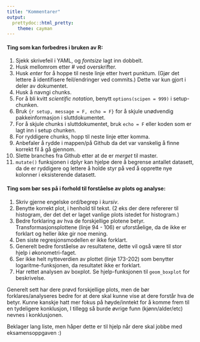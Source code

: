 ```yaml
---
title: "Kommentarer"
output:
  prettydoc::html_pretty:
    theme: cayman
---
```


#### Ting som kan forbedres i bruken av R:

1. Sjekk skrivefeil i YAML, og *fontsize* lagt inn dobbelt.
1. Husk mellomrom etter # ved overskrifter.
1. Husk *enter* for å hoppe til neste linje etter hvert punktum.
(Gjør det lettere å identifisere feil/endringer ved commits.)
Dette var kun gjort i deler av dokumentet.
1. Husk å navngi chunks. 
1. For å bli kvitt *scientific notation*, benytt `options(scipen = 999)` i setup-chunken.
1. Bruk `{r setup, message = F, echo = F}` for å skjule unødvendig pakkeinformasjon i sluttdokumentet.
1. For å skjule chunks i sluttdokumentet, bruk `echo = F` eller koden som er lagt inn i setup chunken. 
1. For ryddigere chunks, hopp til neste linje etter komma.
1. Anbefaler å rydde i mappen/på Github da det var vanskelig å finne korrekt fil å gå gjennom.
1. Slette branches fra Github etter at de er *merget* til master.
1. `mutate()` funksjonen i dplyr kan hjelpe dere å begrense antallet datasett, da de er ryddigere og lettere å holde styr på ved å opprette nye kolonner i eksisterende datasett.

#### Ting som bør ses på i forhold til forståelse av plots og analyse:

1. Skriv gjerne engelske ord/begrep i *kursiv*.
1. Benytte korrekt plot, i henhold til tekst. 
(2 eks der dere refererer til histogram, der det det er laget vanlige plots istedet for histogram.)
1. Bedre forklaring av hva de forskjellige plotene betyr. 
Transformasjonsplottene (linje 94 - 106) er uforståelige, da de ikke er forklart og heller ikke gir noe mening.
1. Den siste regresjonsmodellen er ikke forklart.
1. Generelt bedre forståelse av resultatene, dette vil også være til stor hjelp i økonometri-faget.
1. Ser ikke helt nytteverdien av plottet (linje 173-202) som benytter logaritme-funksjonen, da resultatet ikke er forklart.
1. Har rettet analysen av boxplot. 
Se hjelp-funksjonen til `geom_boxplot` for beskrivelse.

Generelt sett har dere prøvd forskjellige plots, men de bør forklares/analyseres bedre for at dere skal kunne vise at dere forstår hva de betyr.
Kunne kanskje hatt mer fokus på høyde/inntekt for å komme frem til en tydeligere konklusjon,
I tillegg så burde øvrige funn (kjønn/alder/etc) nevnes i konklusjonen.

Beklager lang liste, men håper dette er til hjelp når dere skal jobbe med eksamensoppgaven :)
